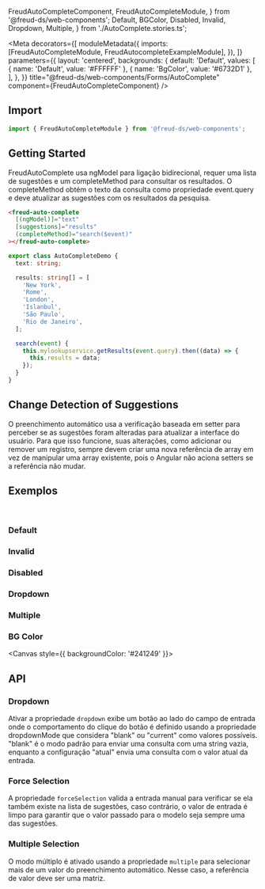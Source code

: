   FreudAutoCompleteComponent,
  FreudAutoCompleteModule,
} from '@freud-ds/web-components';
  Default,
  BGColor,
  Disabled,
  Invalid,
  Dropdown,
  Multiple,
} from './AutoComplete.stories.ts';

<Meta
  decorators={[
    moduleMetadata({
      imports: [FreudAutoCompleteModule, FreudAutocompleteExampleModule],
    }),
  ]}
  parameters={{
    layout: 'centered',
    backgrounds: {
      default: 'Default',
      values: [
        { name: 'Default', value: '#FFFFFF' },
        { name: 'BgColor', value: '#6732D1' },
      ],
    },
  }}
  title="@freud-ds/web-components/Forms/AutoComplete"
  component={FreudAutoCompleteComponent}
/>

<FreudHeaderComponent
  title="Autocomplete"
  description="AutoComplete é um componente de input que fornece sugestões em tempo real ao ser digitado."
/>

## <a id="importing"></a>Import

```ts
import { FreudAutoCompleteModule } from '@freud-ds/web-components';
```

## Getting Started

FreudAutoComplete usa ngModel para ligação bidirecional, requer uma lista de sugestões e um completeMethod para consultar os resultados.
O completeMethod obtém o texto da consulta como propriedade event.query e deve atualizar as sugestões com os resultados da pesquisa.

```html
<freud-auto-complete
  [(ngModel)]="text"
  [suggestions]="results"
  (completeMethod)="search($event)"
></freud-auto-complete>
```

```ts
export class AutoCompleteDemo {
  text: string;

  results: string[] = [
    'New York',
    'Rome',
    'London',
    'Islanbul',
    'São Paulo',
    'Rio de Janeiro',
  ];

  search(event) {
    this.mylookupservice.getResults(event.query).then((data) => {
      this.results = data;
    });
  }
}
```

## Change Detection of Suggestions

O preenchimento automático usa a verificação baseada em setter para perceber se as sugestões foram alteradas para atualizar a interface do usuário.
Para que isso funcione, suas alterações, como adicionar ou remover um registro, sempre devem criar uma nova referência de array em vez de
manipular uma array existente, pois o Angular não aciona setters se a referência não mudar.

## <a id="exemplos"></a>Exemplos

<br />

### Default

<Canvas>
  <Story story={Default} />
</Canvas>

### Invalid

<Canvas>
  <Story story={Invalid} />
</Canvas>

### Disabled

<Canvas>
  <Story story={Disabled} />
</Canvas>

### Dropdown

<Canvas>
  <Story story={Dropdown} />
</Canvas>

### Multiple

<Canvas>
  <Story story={Multiple} />
</Canvas>

### BG Color

<Canvas style={{ backgroundColor: '#241249' }}>
  <Story story={BGColor} />
</Canvas>

## <a id="api"></a>API

### Dropdown

Ativar a propriedade `dropdown` exibe um botão ao lado do campo de entrada onde o comportamento do clique do botão é
definido usando a propriedade dropdownMode que considera "blank" ou "current" como valores possíveis.
"blank" é o modo padrão para enviar uma consulta com uma string vazia, enquanto a configuração "atual" envia uma consulta
com o valor atual da entrada.

### Force Selection

A propriedade `forceSelection` valida a entrada manual para verificar se ela também existe na lista de sugestões, caso contrário,
o valor de entrada é limpo para garantir que o valor passado para o modelo seja sempre uma das sugestões.

### Multiple Selection

O modo múltiplo é ativado usando a propriedade `multiple` para selecionar mais de um valor do preenchimento automático.
Nesse caso, a referência de valor deve ser uma matriz.

<ArgsTable of={FreudAutoCompleteComponent} />
